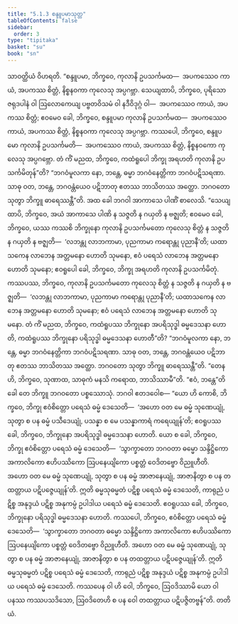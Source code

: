 ```yaml
---
title: "5.1.3 စန္ဒူပမာသုတ္တ"
tableOfContents: false
sidebar:
  order: 3
type: "tipitaka"
basket: "su"
book: "sn"
---
```



<DynamicBreadcrumb />

<Division number="146" book="sn" e="ch" v="18" p="301">

<Paragraph number="911" book="sn">
သာဝတ္ထိယံ ဝိဟရတိ. “စန္ဒူပမာ, ဘိက္ခဝေ, ကုလာနိ ဥပသင်္ကမထ—  အပကဿေဝ ကာယံ, အပကဿ စိတ္တံ, နိစ္စနဝကာ ကုလေသု အပ္ပဂဗ္ဘာ. သေယျထာပိ, ဘိက္ခဝေ, ပုရိသော ဇရုဒပါနံ ဝါ ဩလောကေယျ ပဗ္ဗတဝိသမံ ဝါ နဒီဝိဒုဂ္ဂံ ဝါ—  အပကဿေဝ ကာယံ, အပကဿ စိတ္တံ; ဧဝမေဝ ခေါ, ဘိက္ခဝေ, စန္ဒူပမာ ကုလာနိ ဥပသင်္ကမထ—  အပကဿေဝ ကာယံ, အပကဿ စိတ္တံ, နိစ္စနဝကာ ကုလေသု အပ္ပဂဗ္ဘာ.
</Paragraph>

<Paragraph number="912" book="sn">
ကဿပေါ, ဘိက္ခဝေ, စန္ဒူပမော ကုလာနိ ဥပသင်္ကမတိ—  အပကဿေဝ ကာယံ, အပကဿ စိတ္တံ, နိစ္စနဝကော ကုလေသု အပ္ပဂဗ္ဘော. တံ ကိံ မညထ, ဘိက္ခဝေ, ကထံရူပေါ ဘိက္ခု အရဟတိ ကုလာနိ ဥပသင်္ကမိတုန်”တိ? “ဘဂဝံမူလကာ နော, ဘန္တေ, ဓမ္မာ ဘဂဝံနေတ္တိကာ ဘဂဝံပဋိသရဏာ. သာဓု ဝတ, ဘန္တေ, ဘဂဝန္တံယေဝ ပဋိဘာတု ဧတဿ ဘာသိတဿ အတ္ထော. ဘဂဝတော သုတွာ ဘိက္ခူ ဓာရေဿန္တီ”တိ.
</Paragraph>

<Paragraph number="913" book="sn">
အထ ခေါ ဘဂဝါ အာကာသေ ပါဏိံ စာလေသိ. “သေယျထာပိ, ဘိက္ခဝေ, အယံ အာကာသေ ပါဏိ န သဇ္ဇတိ န ဂယှတိ န ဗဇ္ဈတိ; ဧဝမေဝ ခေါ, ဘိက္ခဝေ, ယဿ ကဿစိ ဘိက္ခုနော ကုလာနိ ဥပသင်္ကမတော ကုလေသု စိတ္တံ န သဇ္ဇတိ န ဂယှတိ န ဗဇ္ဈတိ—  ‘လဘန္တု လာဘကာမာ, ပုညကာမာ ကရောန္တု ပုညာနီ’တိ; ယထာသကေန လာဘေန အတ္တမနော ဟောတိ သုမနော, ဧဝံ ပရေသံ လာဘေန အတ္တမနော ဟောတိ သုမနော; ဧဝရူပေါ ခေါ, ဘိက္ခဝေ, ဘိက္ခု အရဟတိ ကုလာနိ ဥပသင်္ကမိတုံ.
</Paragraph>

<Paragraph number="914" book="sn">
ကဿပဿ, ဘိက္ခဝေ, ကုလာနိ ဥပသင်္ကမတော ကုလေသု စိတ္တံ န သဇ္ဇတိ န ဂယှတိ န ဗဇ္ဈတိ—  ‘လဘန္တု လာဘကာမာ, ပုညကာမာ ကရောန္တု ပုညာနီ’တိ; ယထာသကေန လာဘေန အတ္တမနော ဟောတိ သုမနော; ဧဝံ ပရေသံ လာဘေန အတ္တမနော ဟောတိ သုမနော.
</Paragraph>

<Paragraph number="915" book="sn">
တံ ကိံ မညထ, ဘိက္ခဝေ, ကထံရူပဿ ဘိက္ခုနော အပရိသုဒ္ဓါ ဓမ္မဒေသနာ ဟောတိ, ကထံရူပဿ ဘိက္ခုနော ပရိသုဒ္ဓါ ဓမ္မဒေသနာ ဟောတီ”တိ? “ဘဂဝံမူလကာ နော, ဘန္တေ, ဓမ္မာ ဘဂဝံနေတ္တိကာ ဘဂဝံပဋိသရဏာ. သာဓု ဝတ, ဘန္တေ, ဘဂဝန္တံယေဝ ပဋိဘာတု ဧတဿ ဘာသိတဿ အတ္ထော. ဘဂဝတော သုတွာ ဘိက္ခူ ဓာရေဿန္တီ”တိ. “တေန ဟိ, ဘိက္ခဝေ, သုဏာထ, သာဓုကံ မနသိ ကရောထ, ဘာသိဿာမီ”တိ. “ဧဝံ, ဘန္တေ”တိ ခေါ တေ ဘိက္ခူ ဘဂဝတော ပစ္စဿောသုံ. ဘဂဝါ ဧတဒဝေါစ—
</Paragraph>

<Paragraph number="916" book="sn">
“ယော ဟိ ကောစိ, ဘိက္ခဝေ, ဘိက္ခု ဧဝံစိတ္တော ပရေသံ ဓမ္မံ ဒေသေတိ—  ‘အဟော ဝတ မေ ဓမ္မံ သုဏေယျုံ, သုတွာ စ ပန ဓမ္မံ ပသီဒေယျုံ, ပသန္နာ စ မေ ပသန္နာကာရံ ကရေယျုန်’တိ; ဧဝရူပဿ ခေါ, ဘိက္ခဝေ, ဘိက္ခုနော အပရိသုဒ္ဓါ ဓမ္မဒေသနာ ဟောတိ.
</Paragraph>

<Paragraph number="917" book="sn">
ယော စ ခေါ, ဘိက္ခဝေ, ဘိက္ခု ဧဝံစိတ္တော ပရေသံ ဓမ္မံ ဒေသေတိ—  ‘သွာက္ခာတော ဘဂဝတာ ဓမ္မော သန္ဒိဋ္ဌိကော အကာလိကော ဧဟိပဿိကော ဩပနေယျိကော ပစ္စတ္တံ ဝေဒိတဗ္ဗော ဝိညူဟီတိ. အဟော ဝတ မေ ဓမ္မံ သုဏေယျုံ, သုတွာ စ ပန ဓမ္မံ အာဇာနေယျုံ, အာဇာနိတွာ စ ပန တထတ္တာယ ပဋိပဇ္ဇေယျုန်’တိ. ဣတိ ဓမ္မသုဓမ္မတံ ပဋိစ္စ ပရေသံ ဓမ္မံ ဒေသေတိ, ကာရုညံ ပဋိစ္စ အနုဒ္ဒယံ ပဋိစ္စ အနုကမ္ပံ ဥပါဒါယ ပရေသံ ဓမ္မံ ဒေသေတိ. ဧဝရူပဿ ခေါ, ဘိက္ခဝေ, ဘိက္ခုနော ပရိသုဒ္ဓါ ဓမ္မဒေသနာ ဟောတိ.
</Paragraph>

<Paragraph number="918" book="sn">
ကဿပေါ, ဘိက္ခဝေ, ဧဝံစိတ္တော ပရေသံ ဓမ္မံ ဒေသေတိ—  ‘သွာက္ခာတော ဘဂဝတာ ဓမ္မော သန္ဒိဋ္ဌိကော အကာလိကော ဧဟိပဿိကော ဩပနေယျိကော ပစ္စတ္တံ ဝေဒိတဗ္ဗော ဝိညူဟီတိ. အဟော ဝတ မေ ဓမ္မံ သုဏေယျုံ, သုတွာ စ ပန ဓမ္မံ အာဇာနေယျုံ, အာဇာနိတွာ စ ပန တထတ္တာယ ပဋိပဇ္ဇေယျုန်’တိ. ဣတိ ဓမ္မသုဓမ္မတံ ပဋိစ္စ ပရေသံ ဓမ္မံ ဒေသေတိ, ကာရုညံ ပဋိစ္စ အနုဒ္ဒယံ ပဋိစ္စ အနုကမ္ပံ ဥပါဒါယ ပရေသံ ဓမ္မံ ဒေသေတိ. ကဿပေန ဝါ ဟိ ဝေါ, ဘိက္ခဝေ, ဩဝဒိဿာမိ ယော ဝါ ပနဿ ကဿပသဒိသော, ဩဝဒိတေဟိ စ ပန ဝေါ တထတ္တာယ ပဋိပဇ္ဇိတဗ္ဗန်”တိ.

</Paragraph>
</Division>

<Paragraph number="919" type="center" book="sn">
တတိယံ.
</Paragraph>